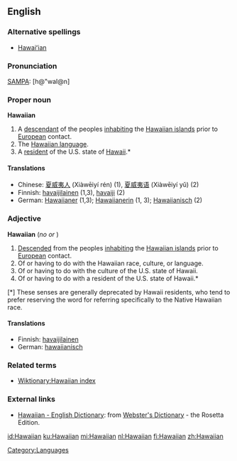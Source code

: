 ==English==
===Alternative spellings===
* [[Hawaiʻian]]

===Pronunciation===
[[SAMPA]]: [h@"waI@n]

===Proper noun===
'''Hawaiian'''

# A [[descendant]] of the peoples [[inhabiting]] the [[Hawaiian islands]] prior to [[European]] contact.
# The [[Wiktionary:Hawaiian index|Hawaiian language]].
# A [[resident]] of the U.S. state of [[Hawaii]].*

====Translations====
*Chinese: [[夏威夷人]] (Xiàwēiyí rén) (1), [[夏威夷语]] (Xiàwēiyí yǔ) (2)
*Finnish: [[havaijilainen]] (1,3), [[havaiji]] (2)
*German: [[Hawaiianer]] {{m}} (1,3); [[Hawaiianerin]] {{f}} (1, 3); [[Hawaiianisch]] {{n}} (2)

===Adjective===
'''Hawaiian'''  (''no'' {{compar}} ''or'' {{superl}})

# [[Descended]] from the peoples [[inhabiting]] the [[Hawaiian islands]] prior to [[European]] contact.
# Of or having to do with the Hawaiian race, culture, or language.
# Of or having to do with the culture of the U.S. state of Hawaii.
# Of or having to do with a resident of the U.S. state of Hawaii.*

[*] These senses are generally deprecated by Hawaii residents, who tend to prefer reserving the word for referring specifically to the Native Hawaiian race.

====Translations====
*Finnish: [[havaijilainen]]
*German: [[hawaiianisch]]

===Related terms===
*[[Wiktionary:Hawaiian index]]

===External links===
*[http://www.websters-online-dictionary.org/definition/Hawaiian-english/ Hawaiian - English Dictionary]: from [http://www.websters-online-dictionary.org/ Webster's Dictionary] - the Rosetta Edition.
{{ethnologue|code=haw}}

[[Category:Languages]]

[[id:Hawaiian]]
[[ku:Hawaiian]]
[[mi:Hawaiian]]
[[nl:Hawaiian]]
[[fi:Hawaiian]]
[[zh:Hawaiian]]